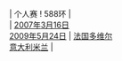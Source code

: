 | 个人赛
! 588环
| {{flagathlete|[[里奥尼德·耶基莫夫]]|RUS}}<br/>{{flagathlete|[[卢卡斯·格兰德]]|SUI}}
| [[2007年]][[3月16日]]<br/>[[2009年]][[5月24日]]
| [[法国]][[多维尔]]<br/>[[意大利]][[米兰]]
| {{ed|青年男子10米气手枪个人赛世界纪录}}
<noinclude>[[Category:青年男子射击世界纪录导航模板|{{PAGENAME}}]]</noinclude>